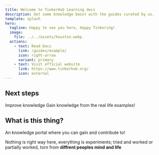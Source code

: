 ```yaml
---
title: Welcome to TinkerHub Learning docs
description: Get some knowledge boost with the guides curated by us.
template: splash
hero:
  tagline: Happy to see you here, Happy Tinkering!
  image:
    file: ../../assets/houston.webp
  actions:
    - text: Read Docs
      link: /guides/example/
      icon: right-arrow
      variant: primary
    - text: Visit official website
      link: https://www.tinkerhub.org/
      icon: external
---
```



## Next steps

<CardGrid stagger>
	<Card title="Read these knowledge pools" icon="pencil">
	 	Improve knowledge
	</Card>
	<Card title="Learn new things" icon="add-document">
		Gain knowledge from the real life examples!
	</Card>
	
</CardGrid>

## What is this thing?

An knowledge portal where you can gain and contribute to!

Nothing is right way here, everything is experiments; tried and worked or partially worked, torn from **diffrent peoples mind and life**